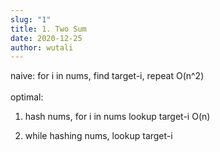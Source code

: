 ```yaml
---
slug: "1"
title: 1. Two Sum
date: 2020-12-25
author: wutali
---
```

<!--StartFragment-->

naive: for i in nums, find target-i, repeat O(n^2)\
\
optimal:

1. hash nums, for i in nums lookup target-i O(n)

2. while hashing nums, lookup target-i

<!--EndFragment-->